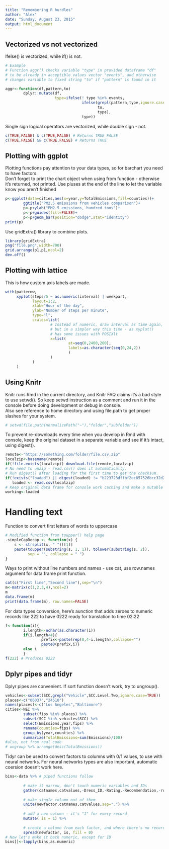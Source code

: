 ```yaml
---
title: "Remembering R hurdles"
author: "Alex"
date: "Sunday, August 23, 2015"
output: html_document
---
```


## Vectorized vs not vectorized

Ifelse() is vectorized, while if() is not.

```r
# Example
# Function aggr() checks variable "type" in provided dataframe "df"
# to be already in acceptible values vector "events", and otherwise
# changes variable to fixed string "to" if "pattern" is found in it

aggr<-function(df,pattern,to)
        dplyr::mutate(df,
                      type=ifelse(! type %in% events,
                                  ifelse(grepl(pattern,type,ignore.case=TRUE),
                                         to,
                                         type),
                                  type))

```

Single sign logical operators are vectorized, while double sign - not.

```r
c(TRUE,FALSE) & c(TRUE,FALSE) # Returns TRUE FALSE
c(TRUE,FALSE) && c(TRUE,FALSE) # Returns TRUE
```

## Plotting with ggplot

Plotting functions pay attention to your data types, so for barchart you
need to have factors.  
Don't forget to print the chart object when using from function - otherwise
it's returned, not printed.
Use pluses at the end of the line to let the variable know you aren't finished

```r
p<-ggplot(data=cities,aes(x=year,y=TotalEmissions,fill=counties))+
        ggtitle("PM2.5 emissions from vehicles comparison")+
        p<-p+ylab("PM2.5 emissions, hundred tons")+
        p<-p+guides(fill=FALSE)+
        p<-p+geom_bar(position="dodge",stat="identity")
print(p)
```

Use gridExtra() library to combine plots.
```r
library(gridExtra)
png("file.png",width=700)
grid.arrange(p1,p1,ncol=2)
dev.off()
```

## Plotting with lattice

This is how custom axis labels are made.
```r
with(patternw,
     xyplot(steps/5 ~ as.numeric(interval) | weekpart,
            layout=1:2,
            xlab="Hour of the day",
            ylab="Number of steps per minute",
            type="l",
            scales=list(
                    # Instead of numeric, draw interval as time again,
                    # but in a simpler way this time - as xyplot()
                    # has some issues with POSIXlt
                    x=list(
                            at=seq(0,2400,200),
                            labels=as.character(seq(0,24,2))
                            )
                    )
            )
     )
```

## Using Knitr

Knitr runs Rmd in the current directory, and Knitr FAQ claims it's a bad style
to use setwd(). So keep setwd instruction as a comment and run it in the console
before doing development or debug in console.  
Also see reference to home directory and using file.path to get proper slashes
for your system.

```r
# setwd(file.path(normalizePath("~"),"folder","subfolder"))
```

To prevent re-downloads every time when you develop in Rmd with console,
keep the original dataset in a separate variable and see if it's intact,
using digest().

```r
remote<-"https://something.com/folder/file.csv.zip"
localzip<-basename(remote)
if(!file.exists(localzip)) download.file(remote,localzip)
# No need to unzip - read.csv() does it automatically.
# Run digest() after loading for the first time to get the checksum.
if(!exists("loaded") || digest(loaded) != "b223723dffbf2ec857526bcc32d2a31d")
   loaded <- read.csv(localzip)
# Keep original data frame for console work caching and make a mutable copy
working<-loaded
````

# Handling text

Function to convert first letters of words to uppercase
```r
# Modified function from toupper() help page
.simpleCapDecap <- function(x) {
    s <- strsplit(x, " ")[[1]]
    paste(toupper(substring(s, 1, 1)), tolower(substring(s, 2)),
          sep = "", collapse = " ")
}
```

Ways to print without line numbers and names - use cat, use row.names argument
for data.frame print function.

```r
cat(c("First line","Second line"),sep="\n")
m<-matrix(c(1,2,3,4),ncol=2)
m
data.frame(m)
print(data.frame(m), row.names=FALSE)
```

For data types conversion, here's aunction that adds zeroes to numeric records
like 222 to have 0222 ready for translation to time 02:22
```r
f<-function(i){
        i.length<-nchar(as.character(i))
        if(i.length<4){
                prefix<-paste(rep(0,4-i.length),collapse="")
                paste0(prefix,i)}
        else i
        }
f(222) # Produces 0222
```

## Dplyr pipes and tidyr

Dplyr pipes are convenient. If sort function doesn't work, try to ungroup().

```r
vehicles<-subset(SCC,grepl("Vehicle",SCC.Level.Two,ignore.case=TRUE))
places<-c("06037","24510")
names(places)<-c("Los Angeles","Baltimore")
cities<-NEI %>%
        subset(fips %in% places) %>%
        subset(SCC %in% vehicles$SCC) %>%
        select(Emissions,year,fips) %>%
        rename(counties=fips) %>%
        group_by(year,counties) %>%
        summarize(TotalEmissions=sum(Emissions)/100)
#also, not from real code
# ungroup %>% arrange(desc(TotalEmissions))
```

Tidyr can be used to convert factors to columns with 0/1 values, to use
with neural networks. For neural networks types are also important,
automatic coersion doesn't work here.

```r
bins<-data %>% # piped functions follow
        
        # make it narrow, don't touch numeric variables and IDs
        gather(catnames,catvalues,-Dress_ID,-Rating,-Recommendation,-rnumber) %>%
        
        # make single column out of them
        unite(newfactor,catnames,catvalues,sep=".") %>%
        
        # add a new column - it's "1" for every record
        mutate( is = 1) %>%
        
        # create a column from each factor, and where there's no record, add "0"
        spread(newfactor, is, fill = 0)
# Now let's make it back numeric, except for ID
bins[]<-lapply(bins,as.numeric)
```